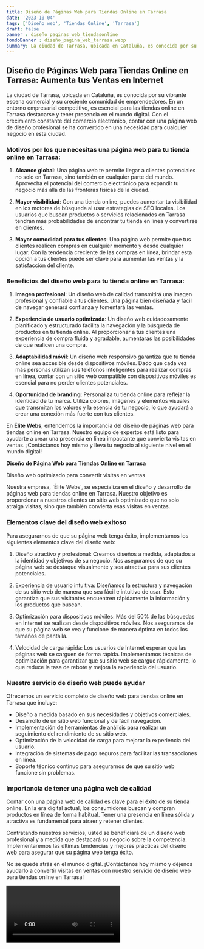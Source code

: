 ```yaml
---
title: Diseño de Páginas Web para Tiendas Online en Tarrasa
date: '2023-10-04'
tags: ['Diseño web', 'Tiendas Online', 'Tarrasa']
draft: false
banner : diseño_paginas_web_tiendasonline
fondoBanner : diseño_pagina_web_tarrasa.webp
summary: La ciudad de Tarrasa, ubicada en Cataluña, es conocida por su vibrante escena comercial y su creciente comunidad de emprendedores. En un entorno empresarial competitivo, es esencial para las tiendas online en Tarrasa destacarse y tener presencia en el mundo digital. Con el crecimiento constante del comercio electrónico, contar con una página web de diseño profesional se ha convertido en una necesidad para cualquier negocio en esta ciudad.
---
```


## Diseño de Páginas Web para Tiendas Online en Tarrasa: Aumenta tus Ventas en Internet

La ciudad de Tarrasa, ubicada en Cataluña, es conocida por su vibrante escena comercial y su creciente comunidad de emprendedores. En un entorno empresarial competitivo, es esencial para las tiendas online en Tarrasa destacarse y tener presencia en el mundo digital. Con el crecimiento constante del comercio electrónico, contar con una página web de diseño profesional se ha convertido en una necesidad para cualquier negocio en esta ciudad.

### Motivos por los que necesitas una página web para tu tienda online en Tarrasa:

1. **Alcance global**: Una página web te permite llegar a clientes potenciales no solo en Tarrasa, sino también en cualquier parte del mundo. Aprovecha el potencial del comercio electrónico para expandir tu negocio más allá de las fronteras físicas de la ciudad.

2. **Mayor visibilidad**: Con una tienda online, puedes aumentar tu visibilidad en los motores de búsqueda al usar estrategias de SEO locales. Los usuarios que buscan productos o servicios relacionados en Tarrasa tendrán más probabilidades de encontrar tu tienda en línea y convertirse en clientes.

3. **Mayor comodidad para tus clientes**: Una página web permite que tus clientes realicen compras en cualquier momento y desde cualquier lugar. Con la tendencia creciente de las compras en línea, brindar esta opción a tus clientes puede ser clave para aumentar las ventas y la satisfacción del cliente.

### Beneficios del diseño web para tu tienda online en Tarrasa:

1. **Imagen profesional**: Un diseño web de calidad transmitirá una imagen profesional y confiable a tus clientes. Una página bien diseñada y fácil de navegar generará confianza y fomentará las ventas.

2. **Experiencia de usuario optimizada**: Un diseño web cuidadosamente planificado y estructurado facilita la navegación y la búsqueda de productos en tu tienda online. Al proporcionar a tus clientes una experiencia de compra fluida y agradable, aumentarás las posibilidades de que realicen una compra.

3. **Adaptabilidad móvil**: Un diseño web responsivo garantiza que tu tienda online sea accesible desde dispositivos móviles. Dado que cada vez más personas utilizan sus teléfonos inteligentes para realizar compras en línea, contar con un sitio web compatible con dispositivos móviles es esencial para no perder clientes potenciales.

4. **Oportunidad de branding**: Personaliza tu tienda online para reflejar la identidad de tu marca. Utiliza colores, imágenes y elementos visuales que transmitan los valores y la esencia de tu negocio, lo que ayudará a crear una conexión más fuerte con tus clientes.

En **Élite Webs**, entendemos la importancia del diseño de páginas web para tiendas online en Tarrasa. Nuestro equipo de expertos está listo para ayudarte a crear una presencia en línea impactante que convierta visitas en ventas. ¡Contáctanos hoy mismo y lleva tu negocio al siguiente nivel en el mundo digital!

<GifSeo />

<Cta />

**Diseño de Página Web para Tiendas Online en Tarrasa**

Diseño web optimizado para convertir visitas en ventas

Nuestra empresa, 'Élite Webs', se especializa en el diseño y desarrollo de páginas web para tiendas online en Tarrasa. Nuestro objetivo es proporcionar a nuestros clientes un sitio web optimizado que no solo atraiga visitas, sino que también convierta esas visitas en ventas.

### Elementos clave del diseño web exitoso

Para asegurarnos de que su página web tenga éxito, implementamos los siguientes elementos clave del diseño web:

1. Diseño atractivo y profesional: Creamos diseños a medida, adaptados a la identidad y objetivos de su negocio. Nos aseguramos de que su página web se destaque visualmente y sea atractiva para sus clientes potenciales.

2. Experiencia de usuario intuitiva: Diseñamos la estructura y navegación de su sitio web de manera que sea fácil e intuitivo de usar. Esto garantiza que sus visitantes encuentren rápidamente la información y los productos que buscan.

3. Optimización para dispositivos móviles: Más del 50% de las búsquedas en Internet se realizan desde dispositivos móviles. Nos aseguramos de que su página web se vea y funcione de manera óptima en todos los tamaños de pantalla.

4. Velocidad de carga rápida: Los usuarios de Internet esperan que las páginas web se carguen de forma rápida. Implementamos técnicas de optimización para garantizar que su sitio web se cargue rápidamente, lo que reduce la tasa de rebote y mejora la experiencia del usuario.

### Nuestro servicio de diseño web puede ayudar

Ofrecemos un servicio completo de diseño web para tiendas online en Tarrasa que incluye:

- Diseño a medida basado en sus necesidades y objetivos comerciales.
- Desarrollo de un sitio web funcional y de fácil navegación.
- Implementación de herramientas de análisis para realizar un seguimiento del rendimiento de su sitio web.
- Optimización de la velocidad de carga para mejorar la experiencia del usuario.
- Integración de sistemas de pago seguros para facilitar las transacciones en línea.
- Soporte técnico continuo para asegurarnos de que su sitio web funcione sin problemas.

### Importancia de tener una página web de calidad

Contar con una página web de calidad es clave para el éxito de su tienda online. En la era digital actual, los consumidores buscan y compran productos en línea de forma habitual. Tener una presencia en línea sólida y atractiva es fundamental para atraer y retener clientes.

Contratando nuestros servicios, usted se beneficiará de un diseño web profesional y a medida que destacará su negocio sobre la competencia. Implementaremos las últimas tendencias y mejores prácticas del diseño web para asegurar que su página web tenga éxito.

No se quede atrás en el mundo digital. ¡Contáctenos hoy mismo y déjenos ayudarlo a convertir visitas en ventas con nuestro servicio de diseño web para tiendas online en Tarrasa!

<Video />

<CtaBot job='Tiendas Online' city='Tarrasa'/>

<Gmaps query='Tarrasa+españa+maps' />
